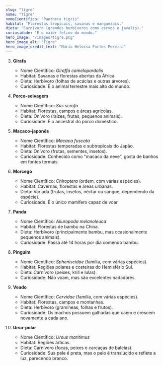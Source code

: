```yaml
---
slug: "tigre"
nome: "Tigre"
nomeCientifico: "Panthera tigris"
habitat: "Florestas tropicais, savanas e manguezais."
dieta: "Carnívoro (grandes herbívoros como cervos e javalis)."
curiosidade: "É o maior felino do mundo."
hero_image: "/images/tigre.png"
hero_image_alt: "Tigre"
hero_image_credit_text: "Maria Heloisa Fortes Pereira"
---
```


3. **Girafa**
   - Nome Científico: *Giraffa camelopardalis*
   - Habitat: Savanas e florestas abertas da África.
   - Dieta: Herbívoro (folhas de acácias e outras árvores).
   - Curiosidade: É o animal terrestre mais alto do mundo.

4. **Porco-selvagem**
   - Nome Científico: *Sus scrofa*
   - Habitat: Florestas, campos e áreas agrícolas.
   - Dieta: Onívoro (raízes, frutas, pequenos animais).
   - Curiosidade: É o ancestral do porco doméstico.

5. **Macaco-japonês**
   - Nome Científico: *Macaca fuscata*
   - Habitat: Florestas temperadas e subtropicais do Japão.
   - Dieta: Onívoro (frutas, sementes, insetos).
   - Curiosidade: Conhecido como "macaco da neve", gosta de banhos em fontes termais.

6. **Morcego**
   - Nome Científico: *Chiroptera* (ordem, com várias espécies).
   - Habitat: Cavernas, florestas e áreas urbanas.
   - Dieta: Variada (frutas, insetos, néctar ou sangue, dependendo da espécie).
   - Curiosidade: É o único mamífero capaz de voar.

7. **Panda**
   - Nome Científico: *Ailuropoda melanoleuca*
   - Habitat: Florestas de bambu na China.
   - Dieta: Herbívoro (principalmente bambu, mas ocasionalmente pequenos animais).
   - Curiosidade: Passa até 14 horas por dia comendo bambu.

8. **Pinguim**
   - Nome Científico: *Spheniscidae* (família, com várias espécies).
   - Habitat: Regiões polares e costeiras do Hemisfério Sul.
   - Dieta: Carnívoro (peixes, krill e lulas).
   - Curiosidade: Não voam, mas são excelentes nadadores.

9. **Veado**
   - Nome Científico: *Cervidae* (família, com várias espécies).
   - Habitat: Florestas, campos e montanhas.
   - Dieta: Herbívoro (gramíneas, folhas e frutos).
   - Curiosidade: Os machos possuem galhadas que caem e crescem novamente a cada ano.

10. **Urso-polar**
    - Nome Científico: *Ursus maritimus*
    - Habitat: Regiões árticas.
    - Dieta: Carnívoro (focas, peixes e carcaças de baleias).
    - Curiosidade: Sua pele é preta, mas o pelo é translúcido e reflete a luz, parecendo branco.





